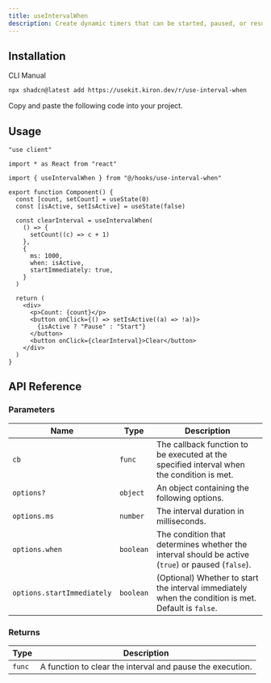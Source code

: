 ```yaml
---
title: useIntervalWhen
description: Create dynamic timers that can be started, paused, or resumed with useIntervalWhen.
---
```


<ComponentPreview name="use-interval-when-demo" />

## Installation

<Tabs defaultValue="cli">

<TabsList>
  <TabsTrigger value="cli">CLI</TabsTrigger>
  <TabsTrigger value="manual">Manual</TabsTrigger>
</TabsList>

<TabsContent value="cli">

```bash
npx shadcn@latest add https://usekit.kiron.dev/r/use-interval-when
```

</TabsContent>

<TabsContent value="manual">

<Steps>

<Step>Copy and paste the following code into your project.</Step>

<ComponentSource name="use-interval-when" />

</Steps>

</TabsContent>

</Tabs>

## Usage

```tsx {5, 11-20}
"use client"

import * as React from "react"

import { useIntervalWhen } from "@/hooks/use-interval-when"

export function Component() {
  const [count, setCount] = useState(0)
  const [isActive, setIsActive] = useState(false)

  const clearInterval = useIntervalWhen(
    () => {
      setCount((c) => c + 1)
    },
    {
      ms: 1000,
      when: isActive,
      startImmediately: true,
    }
  )

  return (
    <div>
      <p>Count: {count}</p>
      <button onClick={() => setIsActive((a) => !a)}>
        {isActive ? "Pause" : "Start"}
      </button>
      <button onClick={clearInterval}>Clear</button>
    </div>
  )
}
```

## API Reference

### Parameters

| Name                       | Type      | Description                                                                                         |
| -------------------------- | --------- | --------------------------------------------------------------------------------------------------- |
| `cb`                       | `func`    | The callback function to be executed at the specified interval when the condition is met.           |
| `options?`                 | `object`  | An object containing the following options.                                                         |
| `options.ms`               | `number`  | The interval duration in milliseconds.                                                              |
| `options.when`             | `boolean` | The condition that determines whether the interval should be active (`true`) or paused (`false`).   |
| `options.startImmediately` | `boolean` | (Optional) Whether to start the interval immediately when the condition is met. Default is `false`. |

### Returns

| Type   | Description                                               |
| ------ | --------------------------------------------------------- |
| `func` | A function to clear the interval and pause the execution. |
